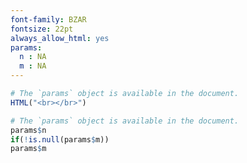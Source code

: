 ```yaml
---
font-family: BZAR
fontsize: 22pt
always_allow_html: yes
params:
  n : NA
  m : NA
---
```



```r
# The `params` object is available in the document.
HTML("<br></br>")
```
<!-- <div style='position:absolute; top:0; right:0; padding:10px;'> -->


```r
# The `params` object is available in the document.
params$n
if(!is.null(params$m))
params$m
```





